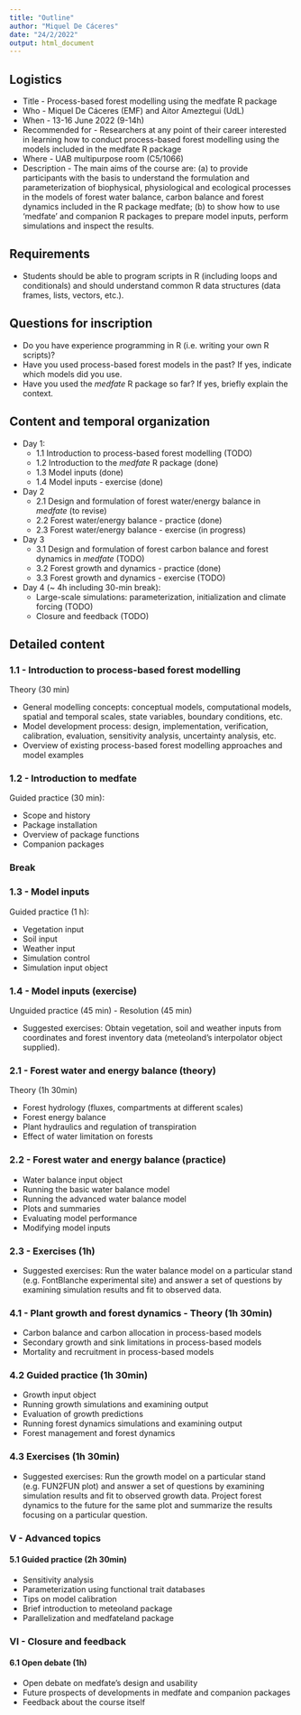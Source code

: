 ```yaml
---
title: "Outline"
author: "Miquel De Cáceres"
date: "24/2/2022"
output: html_document
---
```



## Logistics

+ Title - Process-based forest modelling using the medfate R package
+ Who - Miquel De Cáceres (EMF) and Aitor Ameztegui (UdL)
+ When - 13-16 June 2022 (9-14h)
+ Recommended for - Researchers at any point of their career interested in learning how to conduct process-based forest modelling using the models included in the medfate R package
+ Where -  UAB multipurpose room (C5/1066)
+ Description - The main aims of the course are: (a) to provide participants with the basis to understand the formulation and parameterization of biophysical, physiological and ecological processes in the models of forest water balance, carbon balance and forest dynamics included in the R package medfate; (b) to show how to use  'medfate' and companion R packages to prepare model inputs, perform simulations and inspect the results.

## Requirements

 + Students should be able to program scripts in R (including loops and conditionals) and should understand common R data structures (data frames, lists, vectors, etc.).

## Questions for inscription

 + Do you have experience programming in R (i.e. writing your own R scripts)?
 + Have you used process-based forest models in the past? If yes, indicate which models did you use.
 + Have you used the *medfate* R package so far? If yes, briefly explain the context.
   
## Content and temporal organization

+ Day 1: 
  - 1.1 Introduction to process-based forest modelling (TODO)
  - 1.2 Introduction to the *medfate* R package (done)
  - 1.3 Model inputs (done)
  - 1.4 Model inputs - exercise (done)
+ Day 2
  - 2.1 Design and formulation of forest water/energy balance in *medfate* (to revise)
  - 2.2 Forest water/energy balance - practice  (done)
  - 2.3 Forest water/energy balance - exercise (in progress)
+ Day 3 
  - 3.1 Design and formulation of forest carbon balance and forest dynamics in *medfate* (TODO)
  - 3.2 Forest growth and dynamics - practice (done)
  - 3.3 Forest growth and dynamics - exercise (TODO)
+ Day 4 (~ 4h including 30-min break):
  - Large-scale simulations: parameterization, initialization and climate forcing (TODO)
  - Closure and feedback (TODO)

## Detailed content

### 1.1 - Introduction to process-based forest modelling

Theory (30 min)

+ General modelling concepts: conceptual models, computational models, spatial and temporal scales, state variables, boundary conditions, etc.
+ Model development process: design, implementation, verification, calibration, evaluation, sensitivity analysis, uncertainty analysis, etc.
+ Overview of existing process-based forest modelling approaches and model examples

### 1.2 - Introduction to medfate

Guided practice (30 min):

+ Scope and history
+ Package installation
+ Overview of package functions
+ Companion packages

### Break

### 1.3 - Model inputs

Guided practice (1 h):

+ Vegetation input
+ Soil input
+ Weather input
+ Simulation control
+ Simulation input object

### 1.4 - Model inputs (exercise)

Unguided practice (45 min) - Resolution (45 min)

+ Suggested exercises: Obtain vegetation, soil and weather inputs from coordinates and forest inventory data (meteoland's interpolator object supplied). 

### 2.1 - Forest water and energy balance (theory)

Theory (1h 30min)

+ Forest hydrology (fluxes, compartments at different scales)
+ Forest energy balance
+ Plant hydraulics and regulation of transpiration
+ Effect of water limitation on forests

### 2.2 - Forest water and energy balance (practice)

+ Water balance input object
+ Running the basic water balance model
+ Running the advanced water balance model
+ Plots and summaries
+ Evaluating model performance
+ Modifying model inputs

### 2.3 - Exercises (1h)

+ Suggested exercises: Run the water balance model on a particular stand (e.g. FontBlanche experimental site) and answer a set of questions by examining simulation results and fit to observed data.

### 4.1 - Plant growth and forest dynamics - Theory (1h 30min)

+ Carbon balance and carbon allocation in process-based models
+ Secondary growth and sink limitations in process-based models
+ Mortality and recruitment in process-based models

### 4.2 Guided practice (1h 30min)

+ Growth input object
+ Running growth simulations and examining output
+ Evaluation of growth predictions
+ Running forest dynamics simulations and examining output
+ Forest management and forest dynamics

### 4.3 Exercises (1h 30min)

+ Suggested exercises: Run the growth model on a particular stand (e.g. FUN2FUN plot) and answer a set of questions by examining simulation results and fit to observed growth data. Project forest dynamics to the future for the same plot and summarize the results focusing on a particular question.


### V - Advanced topics

#### 5.1 Guided practice (2h 30min)

+ Sensitivity analysis
+ Parameterization using functional trait databases
+ Tips on model calibration
+ Brief introduction to meteoland package
+ Parallelization and medfateland package

### VI - Closure and feedback 

#### 6.1 Open debate (1h)

+ Open debate on medfate's design and usability
+ Future prospects of developments in medfate and companion packages
+ Feedback about the course itself
